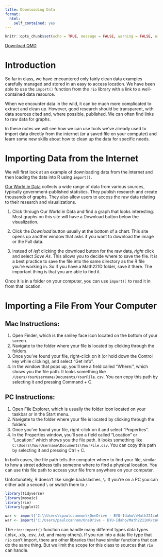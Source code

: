 ```yaml
---
title: Downloading Data
format:
  html:
    self_contained: yes
---
```

```r
knitr::opts_chunk$set(echo = TRUE, message = FALSE, warning = FALSE, error = TRUE)
```
<a href="../Downloads/R_Resources/Importing_Data.qmd" download="../Downloads/R_Resources/Importing_Data.qmd" type="text/markdown" download class="button-download">
    Download QMD
</a>

# Introduction

So far in class, we have encountered only fairly clean data examples carefully managed and stored in an easy to access location.  We have been able to use the `import()` function from the `rio` library with a link to a well-contained data resource.  

When we encounter data in the wild, it can be much more complicated to extract and clean up.  However, good research should be transparent, with data sources cited and, where possible, published.  We can often find links to raw data for graphs.

In these notes we will see how we can use tools we've already used to import data directly from the internet (or a saved file on your computer) and learn some new skills about how to clean up the data for specific needs.

# Importing Data from the Internet

We will first look at an example of downloading data from the internet and then loading the data into R using `import()`.

[Our World in Data](https://ourworldindata.org/) collects a wide range of data from various sources, typically government-published statistics.  They publish research and create thousands of graphs.  They also allow users to access the raw data relating to their research and visualizations.  

1. Click through Our World in Data and find a graph that looks interesting.  Most graphs on this site will have a Download button below the visualization.  

2. Click the *Download* button usually at the bottom of a chart.  This site opens up another window that asks if you want to download the image or the Full data.  

3. Instead of *left* clicking the download button for the raw data, *right* click and select *Save As*.  This allows you to decide where to save the file.  It is a best practice to save the file into the same directory as the R file you're working in.  So if you have a Math221D folder, save it there.  The important thing is that you are able to find it.  

Once it is in a folder on your computer, you can use `import()` to read it in from that location.  

# Importing a File From Your Computer

## Mac Instructions:
1. Open Finder, which is the smiley face icon located on the bottom of your screen.
2. Navigate to the folder where your file is located by clicking through the folders.
3. Once you've found your file, right-click on it (or hold down the Control key while clicking), and select "Get Info".
4. In the window that pops up, you'll see a field called "Where:", which shows you the file path. It looks something like `/Users/YourUsername/Documents/YourFile.csv`. You can copy this path by selecting it and pressing Command + C.

## PC Instructions:
1. Open File Explorer, which is usually the folder icon located on your taskbar or in the Start menu.
2. Navigate to the folder where your file is located by clicking through the folders.
3. Once you've found your file, right-click on it and select "Properties".
4. In the Properties window, you'll see a field called "Location" or "Location:" which shows you the file path. It looks something like `C:\Users\YourUsername\Documents\YourFile.csv`. You can copy this path by selecting it and pressing Ctrl + C.

In both cases, the file path tells the computer where to find your file, similar to how a street address tells someone where to find a physical location. You can use this file path to access your file from anywhere on your computer.

Unfortunately, R doesn't like single backslashes, `\`.  If you're on a PC you can either add a second `\` or switch them to `/`

```r
library(tidyverse)
library(mosaic)
library(rio)
library(ggplot2)

war <- import('C:\\Users\\paulccannon\\OneDrive - BYU-Idaho\\Math221inR\\countries-in-conflict-data.csv')
war <- import('C:/Users/paulccannon/OneDrive - BYU-Idaho/Math221inR/countries-in-conflict-data.csv')


```


The `rio::import()` function can handle many different types data types (.xlsx, .xls, .csv, .txt, and many others).  If you run into a data file type that `rio` can't import, there are other libraries that have similar functions that can do the same thing.  But we limit the scope for this class to sources that `rio` can handle.  
